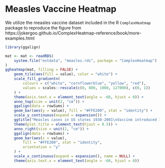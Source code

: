 # Measles Vaccine Heatmap

We utilize the measles vaccine dataset included in the R `ComplexHeatmap`
package to reproduce the figure from
https://jokergoo.github.io/ComplexHeatmap-reference/book/more-examples.html

```r
library(ggalign)
```

```r
mat <- mat <- readRDS(
    system.file("extdata", "measles.rds", package = "ComplexHeatmap")
)
ggheatmap(mat, filling = FALSE) +
    geom_tile(aes(fill = value), color = "white") +
    scale_fill_gradientn(
        colours = c("white", "cornflowerblue", "yellow", "red"),
        values = scales::rescale(c(0, 800, 1000, 127000), c(0, 1))
    ) +
    theme(axis.text.x = element_text(angle = -60, hjust = 0)) +
    anno_top(size = unit(2, "cm")) +
    ggalign(data = rowSums) +
    geom_bar(aes(y = value), fill = "#FFE200", stat = "identity") +
    scale_y_continuous(expand = expansion()) +
    ggtitle("Measles cases in US states 1930-2001\nVaccine introduced 1961") +
    theme(plot.title = element_text(hjust = 0.5)) +
    anno_right(size = unit(2, "cm")) +
    ggalign(data = rowSums) +
    geom_bar(aes(x = value),
        fill = "#FFE200", stat = "identity",
        orientation = "y"
    ) +
    scale_x_continuous(expand = expansion(), name = NULL) +
    theme(axis.text.x = element_text(angle = -60, hjust = 0))
```
